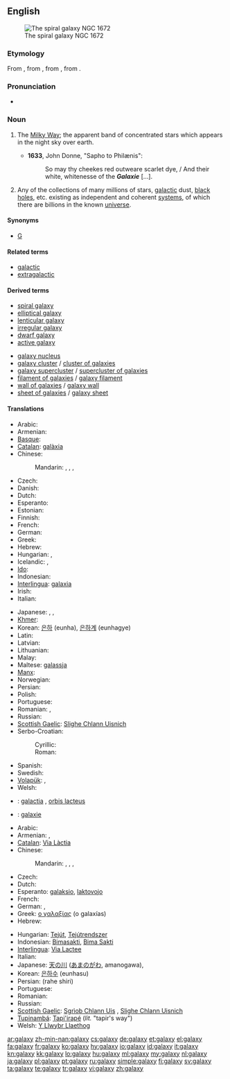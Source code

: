 {{slim-wikipedia}}
{{also|Galaxy}}
==English==
[[Image:NGC 1672 HST.jpg|thumb|The spiral galaxy NGC 1672]]

===Etymology===
From {{etyl|fro}} {{term|galaxie}}, from {{etyl|la}} {{term|galaxias}}, from {{etyl|grc|en}} {{term|γαλαξίας||Milky Way|tr=galaksias|lang=grc|sc=polytonic}}, from {{term|γάλα||milk|tr=gala|lang=grc|sc=polytonic}}.

===Pronunciation===
* {{a|UK}} {{IPA|/ˈɡaləksi/}}

===Noun===
{{en-noun|galaxies}}

# {{context|now|_|rare}} The [[Milky Way]]; the apparent band of concentrated stars which appears in the night sky over earth. {{defdate|from 14th c.}}
#* '''1633''', John Donne, "Sapho to Philænis":
#*: So may thy cheekes red outweare scarlet dye, / And their white, whitenesse of the '''''Galaxie''''' [...].
# {{galaxy}} Any of the collections of many millions of stars, [[galactic]] dust, [[black hole]]s, etc. existing as independent and coherent [[system]]s, of which there are billions in the known [[universe]]. {{defdate|from 19th c.}}

====Synonyms====
* {{sense|astronomy}} [[G]] {{qualifier|abbreviation}}

====Related terms====
* [[galactic]]
* [[extragalactic]]

====Derived terms====
{{rel-top|terms derived from ''galaxy (noun)''}}
* [[spiral galaxy]]
* [[elliptical galaxy]]
* [[lenticular galaxy]]
* [[irregular galaxy]]
* [[dwarf galaxy]]
* [[active galaxy]]
{{rel-mid}}
* [[galaxy nucleus]]
* [[galaxy cluster]] / [[cluster of galaxies]]
* [[galaxy supercluster]] / [[supercluster of galaxies]]
* [[filament of galaxies]] / [[galaxy filament]]
* [[wall of galaxies]] / [[galaxy wall]]
* [[sheet of galaxies]] / [[galaxy sheet]]
{{rel-bottom}}

====Translations====
{{trans-see|the Milky Way|Milky Way}}

{{trans-top|collection of billions of stars, galactic dust, black holes, etc}}
* Arabic: {{t|ar|مجرة|f|tr=majárra}}
* Armenian: {{t-|hy|գալակտիկա|tr=galaktika}}
* [[Basque]]: {{t+|eu|galaxia|xs=Basque}}
* [[Catalan]]: [[galàxia]] {{f}}
* Chinese:
*: Mandarin: {{t|cmn|恆星系|sc=Hani}},  {{t|cmn|恒星系|tr=héngxīngxì|sc=Hani}},  {{t|cmn|群星|tr=qúnxīng|sc=Hani}},  {{t-|cmn|星系|tr=xīngxì|sc=Hani}}
* Czech: {{t+|cs|galaxie|f}}
* Danish: {{t-|da|galakse}}
* Dutch: {{t+|nl|sterrenstelsel|n}}
* Esperanto: {{t-|eo|galaksio|xs=Esperanto}}
* Estonian: {{t-|et|galaktika}}
* Finnish: {{t+|fi|galaksi}}
* French: {{t+|fr|galaxie|f}}
* German: {{t+|de|Galaxie|f}}
* Greek: {{t+|el|γαλαξίας|m|tr=galaxías}}
* Hebrew: {{t-|he|גלקסיה|f|alt=גָּלַקְסְיָה|tr=galáksia}}
* Hungarian: {{t+|hu|galaxis}}, {{t-|hu|csillagváros}}
* Icelandic: {{t+|is|stjörnuþoka|f}}, {{t+|is|vetrarbraut|f}}
* [[Ido]]: {{t+|io|galaxio|xs=Ido}}
* Indonesian: {{t-|id|galaksi|xs=Indonesian}}
* [[Interlingua]]: [[galaxia]]
* Irish: {{t-|ga|réaltra|m|xs=Irish}}
* Italian: {{t+|it|galassia|f}}
{{trans-mid}}
* Japanese: {{t+|ja|銀河|tr=ぎんが, ginga}}, {{t-|ja|銀河系|tr=ぎんがけい, gingakei}},  {{t-|ja|星雲|tr=せいうん, seiun}}
* [[Khmer]]: {{t|km|កញ្ចុំផ្កាយ|tr=kanh jom pkary|sc=Khmr}}
* Korean: [[은하]] (eunha), [[은하계]] (eunhagye)
* Latin: {{t|la|galaxias|m}}
* Latvian: {{t-|lv|galaktika|f|xs=Latvian}}
* Lithuanian: {{t|lt|galaktika}}
* Malay: {{t|ms|galaksi}}
* Maltese: [[galassja]] {{f}}
* [[Manx]]: {{t|gv|ard-chruinnaght|f}}
* Norwegian: {{t+|no|galakse|m}}
* Persian: {{t+|fa|کهکشان|tr=kahkeshan|xs=Persian}}
* Polish: {{t+|pl|galaktyka|f}}
* Portuguese: {{t+|pt|galáxia|f}}
* Romanian: {{t+|ro|galaxie|f}}, {{t|ro|galaxii|f|p}}
* Russian: {{t+|ru|галактика|f|tr=galáktika}}
* [[Scottish Gaelic]]: [[Slighe Chlann Uisnich]] {{f}}
* Serbo-Croatian:
*: Cyrillic: {{t|sh|галаксија|f|alt=гала̀ксија|sc=Cyrl|xs=Serbo-Croatian}}
*: Roman: {{t|sh|galaksija|f|alt=galàksija|xs=Serbo-Croatian}}
* Spanish: {{t+|es|galaxia|f}}
* Swedish: {{t+|sv|galax}}
* [[Volapük]]: {{t|vo|galaxid}}, {{qualifier|obsolete}} {{t|vo|galaxüt}}
* Welsh: {{t|cy|galaeth|f}}
{{trans-bottom}}

{{checktrans-top}}
* {{ttbc|la}}: [[galactia]] {{f}}, [[orbis lacteus]] {{f}}
* {{ttbc|nov}}: [[galaxie]]
* Arabic: {{t-|ar|درب التبانة|m|tr=darb al-tabbaana}}
* Armenian: {{t-|hy|Ծիր Կաթին|tr=Çir Kat’in}},  {{t|hy|Հարդագողի ճանապարհ|tr=Hardagoġi č̣anaparh}}
* [[Catalan]]: [[Via Làctia]] {{f}}
* Chinese:
*: Mandarin: {{t-|cmn|銀河|sc=Hani}},  {{t|cmn|银河|tr=Yínhé|sc=Hani}},  {{t-|cmn|銀河系|sc=Hani}},  {{t-|cmn|银河系|tr=Yínhéxì|sc=Hani}}
* Czech: {{t-|cs|Mléčná dráha|f}}
* Dutch: {{t+|nl|melkweg|f}}
* Esperanto: [[galaksio]], [[laktovojo]]
* French: {{t+|fr|voie lactée|f}}
* German: {{t+|de|Milchstraße|f}}, {{t+|de|Galaxis|f}}
* Greek: [[ο γαλαξίας]] (o galaxías) {{m}}
* Hebrew: {{t|he|שביל החלב|m|tr=shvíl hekhaláv}}

* Hungarian: [[Tejút]], [[Tejútrendszer]]
* Indonesian: [[Bimasakti]], [[Bima Sakti]]
* [[Interlingua]]: [[Via Lactee]]
* Italian: {{t-|it|Via Lattea|f}}
* Japanese: [[天の川]] ([[あまのがわ]], amanogawa),  {{t-|ja|銀河系|tr=ぎんがけい, gingakei}}
* Korean: [[은하수]] (eunhasu)
* Persian: {{fa-Arab|[[راه شیری]]}} (rahe shiri)
* Portuguese: {{t+|pt|Via Láctea|f}}
* Romanian: {{t-|ro|Calea Lactee|f}}
* Russian: {{t+|ru|Млечный Путь|m|tr=Mléčnyj Put'}}
* [[Scottish Gaelic]]: [[Sgrìob Chlann Uis]] {{f}}, [[Slighe Chlann Uisnich]] {{f}}
* [[Tupinambá]]: [[Tapi'irapé]] (''lit.'' "tapir's way")
* Welsh: [[Y Llwybr Llaethog]]
{{trans-bottom}}

[[ar:galaxy]]
[[zh-min-nan:galaxy]]
[[cs:galaxy]]
[[de:galaxy]]
[[et:galaxy]]
[[el:galaxy]]
[[fa:galaxy]]
[[fr:galaxy]]
[[ko:galaxy]]
[[hy:galaxy]]
[[io:galaxy]]
[[id:galaxy]]
[[it:galaxy]]
[[kn:galaxy]]
[[kk:galaxy]]
[[lo:galaxy]]
[[hu:galaxy]]
[[ml:galaxy]]
[[my:galaxy]]
[[nl:galaxy]]
[[ja:galaxy]]
[[pl:galaxy]]
[[pt:galaxy]]
[[ru:galaxy]]
[[simple:galaxy]]
[[fi:galaxy]]
[[sv:galaxy]]
[[ta:galaxy]]
[[te:galaxy]]
[[tr:galaxy]]
[[vi:galaxy]]
[[zh:galaxy]]